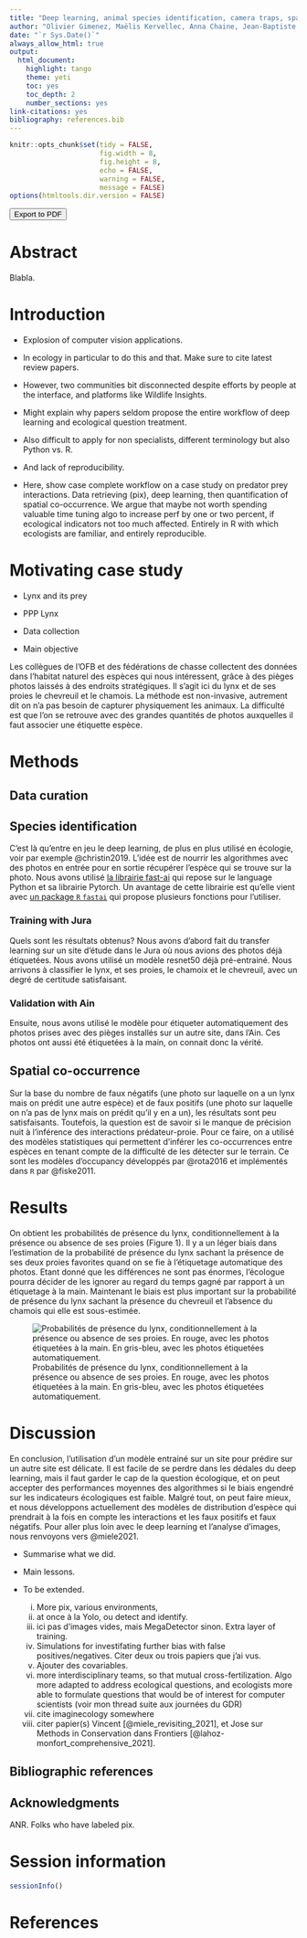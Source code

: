 ```yaml
---
title: "Deep learning, animal species identification, camera traps, spatial predator-prey co‐occurrence"
author: "Olivier Gimenez, Maëlis Kervellec, Anna Chaine, Jean-Baptiste Fanjul, Christophe Duchamp (who else?)"
date: "`r Sys.Date()`"
always_allow_html: true
output:
  html_document:
    highlight: tango
    theme: yeti
    toc: yes
    toc_depth: 2
    number_sections: yes
link-citations: yes
bibliography: references.bib
---
```


```r
knitr::opts_chunk$set(tidy = FALSE, 
                      fig.width = 8, 
                      fig.height = 8, 
                      echo = FALSE,
                      warning = FALSE,
                      message = FALSE)
options(htmltools.dir.version = FALSE)
```

<button type="button" class="btn" title="Print to PDF" onClick="window.print()">Export to PDF</button>


# Abstract

Blabla. 

# Introduction

+ Explosion of computer vision applications. 

+ In ecology in particular to do this and that. Make sure to cite latest review papers. 

+ However, two communities bit disconnected despite efforts by people at the interface, and platforms like Wildlife Insights. 

+ Might explain why papers seldom propose the entire workflow of deep learning and ecological question treatment. 

+ Also difficult to apply for non specialists, different terminology but also Python vs. R. 

+ And lack of reproducibility. 

+ Here, show case complete workflow on a case study on predator prey interactions. Data retrieving (pix), deep learning, then quantification of spatial co-occurrence. We argue that maybe not worth spending valuable time tuning algo to increase perf by one or two percent, if ecological indicators not too much affected. Entirely in R with which ecologists are familiar, and entirely reproducible. 

# Motivating case study

+ Lynx and its prey

+ PPP Lynx

+ Data collection

+ Main objective

Les collègues de l'OFB et des fédérations de chasse collectent des données dans l'habitat naturel des espèces qui nous intéressent, grâce à des pièges photos laissés à des endroits stratégiques. Il s'agit ici du lynx et de ses proies le chevreuil et le chamois. La méthode est non-invasive, autrement dit on n'a pas besoin de capturer physiquement les animaux. La difficulté est que l'on se retrouve avec des grandes quantités de photos auxquelles il faut associer une étiquette espèce. 

# Methods 

## Data curation

## Species identification

C'est là qu'entre en jeu le deep learning, de plus en plus utilisé en écologie, voir par exemple @christin2019. L'idée est de nourrir les algorithmes avec des photos en entrée pour en sortie récupérer l'espèce qui se trouve sur la photo. Nous avons utilisé [la librairie fast-ai](https://docs.fast.ai/) qui repose sur le language Python et sa librairie Pytorch. Un avantage de cette librairie est qu'elle vient avec [un package `R` `fastai`](https://eagerai.github.io/fastai/index.html) qui propose plusieurs fonctions pour l'utiliser. 

### Training with Jura

Quels sont les résultats obtenus? Nous avons d'abord fait du transfer learning sur un site d'étude dans le Jura où nous avions des photos déjà étiquetées. Nous avons utilisé un modèle resnet50 déjà pré-entrainé. Nous arrivons à classifier le lynx, et ses proies, le chamoix et le chevreuil, avec un degré de certitude satisfaisant. 

### Validation with Ain

Ensuite, nous avons utilisé le modèle pour étiqueter automatiquement des photos prises avec des pièges installés sur un autre site, dans l'Ain. Ces photos ont aussi été étiquetées à la main, on connait donc la vérité. 

## Spatial co-occurrence

Sur la base du nombre de faux négatifs (une photo sur laquelle on a un lynx mais on prédit une autre espèce) et de faux positifs (une photo sur laquelle on n'a pas de lynx mais on prédit qu'il y en a un), les résultats sont peu satisfaisants. Toutefois, la question est de savoir si le manque de précision nuit à l'inférence des interactions prédateur-proie. Pour ce faire, on a utilisé des modèles statistiques qui permettent d'inférer les co-occurrences entre espèces en tenant compte de la difficulté de les détecter sur le terrain. Ce sont les modèles d'occupancy développés par @rota2016 et implémentés dans `R` par @fiske2011. 


# Results

On obtient les probabilités de présence du lynx, conditionnellement à la présence ou absence de ses proies (Figure 1). Il y a un léger biais dans l'estimation de la probabilité de présence du lynx sachant la présence de ses deux proies favorites quand on se fie à l'étiquetage automatique des photos. Etant donné que les différences ne sont pas énormes, l'écologue pourra décider de les ignorer au regard du temps gagné par rapport à un étiquetage à la main. Maintenant le biais est plus important sur la probabilité de présence du lynx sachant la présence du chevreuil et l'absence du chamois qui elle est sous-estimée.

![Probabilités de présence du lynx, conditionnellement à la présence ou absence de ses proies. En rouge, avec les photos étiquetées à la main. En gris-bleu, avec les photos étiquetées automatiquement.](figs/conditional_occ.jpg)


# Discussion

En conclusion, l'utilisation d'un modèle entrainé sur un site pour prédire sur un autre site est délicate. Il est facile de se perdre dans les dédales du deep learning, mais il faut garder le cap de la question écologique, et on peut accepter des performances moyennes des algorithmes si le biais engendré sur les indicateurs écologiques est faible. Malgré tout, on peut faire mieux, et nous développons actuellement des modèles de distribution d'espèce qui prendrait à la fois en compte les interactions et les faux positifs et faux négatifs. Pour aller plus loin avec le deep learning et l'analyse d'images, nous renvoyons vers @miele2021. 

+ Summarise what we did. 

+ Main lessons.

+ To be extended. 
    i) More pix, various environments, 
    ii) at once à la Yolo, ou detect and identify. 
    iii) ici pas d'images vides, mais MegaDetector sinon. Extra layer of training. 
    iv) Simulations for investifating further bias with false positives/negatives. Citer deux ou trois papiers que j'ai vus. 
    v) Ajouter des covariables. 
    vi) more interdisciplinary teams, so that mutual cross-fertilization. Algo more adapted to address ecological questions, and ecologists more able to formulate questions that would be of interest for computer scientists (voir mon thread suite aux journées du GDR)
    vii) cite imaginecology somewhere
    viii) citer papier(s) Vincent [@miele_revisiting_2021], et Jose sur Methods in Conservation dans Frontiers [@lahoz-monfort_comprehensive_2021].
    

## Bibliographic references

## Acknowledgments

ANR. Folks who have labeled pix. 

# Session information

```r
sessionInfo()
```

# References
